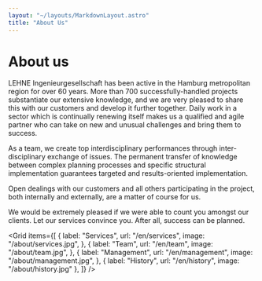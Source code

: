 ```yaml
---
layout: "~/layouts/MarkdownLayout.astro"
title: "About Us"
---
```



# About us

LEHNE Ingenieurgesellschaft has been active in the Hamburg
metropolitan region for over 60 years. More than 700
successfully-handled projects substantiate our extensive knowledge, and
we are very pleased to share this with our customers and develop it
further together. Daily work in a sector which is continually renewing
itself makes us a qualified and agile partner who can take on new and
unusual challenges and bring them to success.

As a team, we create top interdisciplinary performances through
inter-disciplinary exchange of issues. The permanent transfer of
knowledge between complex planning processes and specific structural
implementation guarantees targeted and results-oriented implementation.

Open dealings with our customers and all others participating in the
project, both internally and externally, are a matter of course for us.

We would be extremely pleased if we were able to count you amongst
our clients. Let our services convince you. After all, success can be
planned.

<Grid
  items={[
    {
      label: "Services",
      url: "/en/services",
      image: "/about/services.jpg",
    },
    {
      label: "Team",
      url: "/en/team",
      image: "/about/team.jpg",
    },
    {
      label: "Management",
      url: "/en/management",
      image: "/about/management.jpg",
    },
    { label: "History", url: "/en/history", image: "/about/history.jpg" },
  ]}
/>
